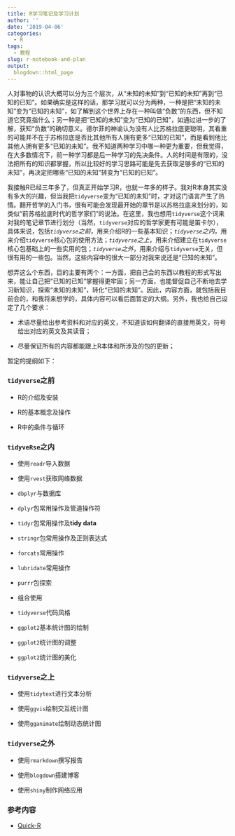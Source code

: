 ```yaml
---
title: R学习笔记及学习计划
author: ''
date: '2019-04-06'
categories:
  - R
tags:
  - 教程
slug: r-notebook-and-plan
output:
  blogdown::html_page
---
```


人对事物的认识大概可以分为三个层次，从“未知的未知”到“已知的未知”再到“已知的已知”。如果确实是这样的话，那学习就可以分为两种，一种是把“未知的未知”变为“已知的未知”，如了解到这个世界上存在一种叫做“负数”的东西，但不知道它究竟指什么；另一种是把“已知的未知”变为“已知的已知”，如通过进一步的了解，获知“负数”的确切意义。德尔菲的神谕认为没有人比苏格拉底更聪明，其看重的可能并不在于苏格拉底是否比其他所有人拥有更多“已知的已知”，而是看到他比其他人拥有更多“已知的未知”。我不知道两种学习中哪一种更为重要，但我觉得，在大多数情况下，前一种学习都是后一种学习的先决条件。人的时间是有限的，没法把所有的知识都掌握，所以比较好的学习思路可能是先去获取足够多的“已知的未知”，再决定把哪些“已知的未知”转变为“已知的已知”。

我接触R已经三年多了，但真正开始学习R，也就一年多的样子。我对R本身其实没有多大的兴趣，但当我把`tidyverse`变为“已知的未知”时，才对这门语言产生了热情。翻开哲学的入门书，很有可能会发现最开始的章节是以苏格拉底来划分的，如类似“前苏格拉底时代的哲学家们”的说法。在这里，我也想用`tidyverse`这个词来对我的笔记章节进行划分（当然，`tidyverse`对应的哲学家更有可能是笛卡尔），具体来说，包括*`tidyverse`之前*，用来介绍R的一些基本知识；*`tidyverse`之内*，用来介绍`tidyverse`核心包的使用方法；*`tidyverse`之上*，用来介绍建立在`tidyverse`核心包基础上的一些实用的包；*`tidyverse`之外*，用来介绍与`tidyverse`无关，但很有用的一些包。当然，这些内容中的很大一部分对我来说还是“已知的未知”。

想弄这么个东西，目的主要有两个：一方面，把自己会的东西以教程的形式写出来，能让自己把“已知的已知”掌握得更牢固；另一方面，也能督促自己不断地去学习新知识，探索“未知的未知”，转化“已知的未知”。因此，内容方面，就包括我目前会的，和我将来想学的，具体内容可以看后面暂定的大纲。另外，我也给自己设定了几个要求：

 - 术语尽量给出参考资料和对应的英文，不知道该如何翻译的直接用英文，符号给出对应的英文及其读音；

 - 尽量保证所有的内容都能跟上R本体和所涉及的包的更新；

暂定的提纲如下：

### `tidyverse`之前

 - R的介绍及安装
   
 - R的基本概念及操作

 - R中的条件与循环

### `tidyveRse`之内

 - 使用`readr`导入数据
   
 - 使用`rvest`获取网络数据
   
 - `dbplyr`与数据库
 
 - `dplyr`包常用操作及管道操作符
   
 - `tidyr`包常用操作及**tidy data**
   
 - `stringr`包常用操作及正则表达式
   
 - `forcats`常用操作
   
 - `lubridate`常用操作
   
 - `purrr`包探索
   
 - 组合使用
   
 - `tidyverse`代码风格
 
 - `ggplot2`基本统计图的绘制
   
 - `ggplot2`统计图的调整
   
 - `ggplot2`统计图的美化

### `tidyverse`之上

 - 使用`tidytext`进行文本分析
 
 - 使用`ggvis`绘制交互统计图
 
 - 使用`gganimate`绘制动态统计图

### `tidyverse`之外

 - 使用`rmarkdown`撰写报告
 
 - 使用`blogdown`搭建博客
 
 - 使用`shiny`制作网络应用

### 参考内容

 - [Quick-R](https://www.statmethods.net/index.html)
